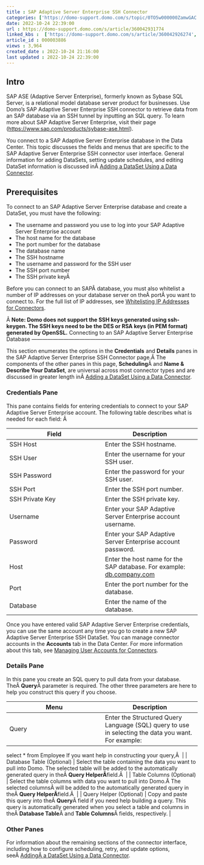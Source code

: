 ```yaml
---
title : SAP Adaptive Server Enterprise SSH Connector
categories: ['https://domo-support.domo.com/s/topic/0TO5w000000ZamwGAC']
date: 2022-10-24 22:39:00
url : https://domo-support.domo.com/s/article/360042931774
linked_kbs :  ['https://domo-support.domo.com/s/article/360042926274', 'https://domo-support.domo.com/s/knowledge-base', 'https://domo-support.domo.com/s/article/360042925494', 'https://domo-support.domo.com/s/article/360043429953', 'https://domo-support.domo.com/s/article/360042926054', 'https://domo-support.domo.com/s/article/360043429933', 'https://domo-support.domo.com/s/article/360043429693', 'https://domo-support.domo.com/s/article/360042931774', 'https://domo-support.domo.com/s/topic/0TO5w000000ZamwGAC', 'https://domo-support.domo.com/s/article/360043630093', 'https://domo-support.domo.com/s/article/360043429913']
article_id : 000003886
views : 3,964
created_date : 2022-10-24 21:16:00
last updated : 2022-10-24 22:39:00
---
```




Intro
-----


SAP ASE (Adaptive Server Enterprise), formerly known as Sybase SQL Server, is a relational model database server product for businesses. Use Domo's SAP Adaptive Server Enterprise SSH connector to retrieve data from an SAP database via an SSH tunnel by inputting an SQL query. To learn more about SAP Adaptive Server Enterprise, visit their page ([https://www.sap.com/products/sybase-ase.html](https://www.sap.com/products/sybase-ase.html "https://www.sap.com/products/sybase-ase.html")).


You connect to a SAP Adaptive Server Enterprise database in the Data Center. This topic discusses the fields and menus that are specific to the SAP Adaptive Server Enterprise SSH connector user interface. General information for adding DataSets, setting update schedules, and editing DataSet information is discussed inÂ [Adding a DataSet Using a Data Connector](..\adding_a_dataset_using_a_connector\index.md).


Prerequisites
-------------


To connect to an SAP Adaptive Server Enterprise database and create a DataSet, you must have the following:



* The username and password you use to log into your SAP Adaptive Server Enterprise account
* The host name for the database
* The port number for the database
* The database name
* The SSH hostname
* The username and password for the SSH user
* The SSH port number
* The SSH private keyÂ


Before you can connect to an SAPÂ database, you must also whitelist a number of IP addresses on your database server on theÂ portÂ you want to connect to. For the full list of IP addresses, see [Whitelisting IP Addresses for Connectors](..\allowlisting_ip_addresses_for_connectors__federated_adapters\index.html "Whitelisting IP Addresses for Connectors").


Â
**Note: Domo does not support the SSH keys generated using ssh-keygen. The SSH keys need to be the DES or RSA keys (in PEM format) generated by OpenSSL.**
Connecting to an SAP Adaptive Server Enterprise Database
--------------------------------------------------------


This section enumerates the options in the **Credentials** and **Details** panes in the SAP Adaptive Server Enterprise SSH Connector page.Â The components of the other panes in this page, **Scheduling**Â and **Name & Describe Your DataSet**, are universal across most connector types and are discussed in greater length inÂ [Adding a DataSet Using a Data Connector](..\adding_a_dataset_using_a_connector\index.md "Adding a DataSet Using a Data Connector").


### Credentials Pane


This pane contains fields for entering credentials to connect to your SAP Adaptive Server Enterprise account. The following table describes what is needed for each field: Â 




| Field | Description |
| --- | --- |
| SSH Host | Enter the SSH hostname. |
| SSH User | Enter the username for your SSH user. |
| SSH Password | Enter the password for your SSH user. |
| SSH Port | Enter the SSH port number. |
| SSH Private Key | Enter the SSH private key. |
| Username | Enter your SAP Adaptive Server Enterprise account username. |
| Password | Enter your SAP Adaptive Server Enterprise account password. |
| Host | Enter the host name for the SAP database. For example: [db.company.com](http://db.company.com) |
| Port | Enter the port number for the database. |
| Database | Enter the name of the database. |


Once you have entered valid SAP Adaptive Server Enterprise credentials, you can use the same account any time you go to create a new SAP Adaptive Server Enterprise SSH DataSet. You can manage connector accounts in the **Accounts** tab in the Data Center. For more information about this tab, see [Managing User Accounts for Connectors](..\managing_user_accounts_for_connectors\index.html "Managing User Accounts for Connectors").


### Details Pane


In this pane you create an SQL query to pull data from your database. TheÂ **Query**Â parameter is required. The other three parameters are here to help you construct this query if you choose.




| Menu | Description |
| --- | --- |
| Query | Enter the Structured Query Language (SQL) query to use in selecting the data you want. For example:
select \* from Employee
If you want help in constructing your query,Â  |
| Database Table (Optional) | Select the table containing the data you want to pull into Domo. The selected table will be added to the automatically generated query in theÂ **Query HelperÂ**field.Â  |
| Table Columns (Optional) | Select the table columns with data you want to pull into Domo.Â The selected columnsÂ will be added to the automatically generated query in theÂ **Query HelperÂ**field.Â  |
| Query Helper (Optional) | Copy and paste this query into theÂ **Query**Â field if you need help building a query. This query is automatically generated when you select a table and columns in theÂ **Database Table**Â and **Table Columns**Â fields, respectively. |


### Other Panes


For information about the remaining sections of the connector interface, including how to configure scheduling, retry, and update options, seeÂ [AddingÂ a DataSet Using a Data Connector](..\adding_a_dataset_using_a_connector\index.md).